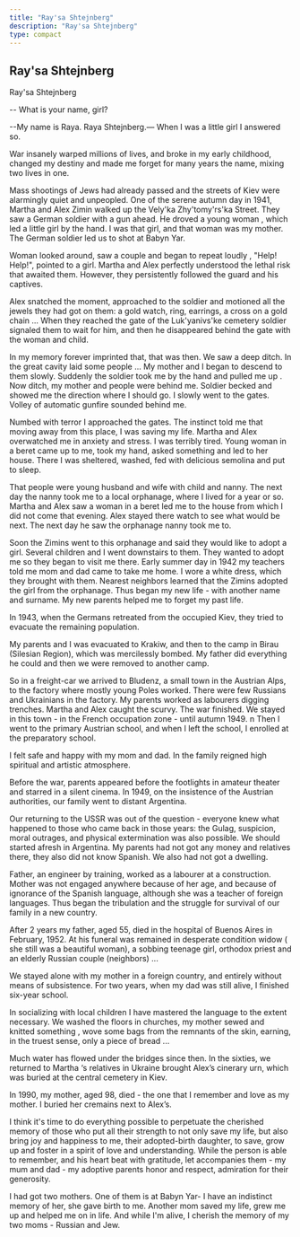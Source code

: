 ```yaml
---
title: "Ray'sa Shtejnberg"
description: "Ray'sa Shtejnberg"
type: compact
---
```


## Ray'sa Shtejnberg

Ray'sa Shtejnberg

-- What is your name, girl?

--My name is Raya. Raya Shtejnberg.— When I was a little girl I answered so.

War insanely warped millions of lives, and broke in my early childhood, changed
my destiny and made me forget for many years the name, mixing two lives in one.

Mass shootings of Jews had already passed and the streets of Kiev were
alarmingly quiet and unpeopled. One of the serene autumn day in 1941, Martha and
Alex Zimin walked up the Vely'ka Zhy'tomy'rs'ka Street. They saw a German
soldier with a gun ahead. He droved a young woman , which led a little girl by
the hand. I was that girl, and that woman was my mother. The German soldier led
us to shot at Babyn Yar.

Woman looked around, saw a couple and began to repeat loudly , "Help! Help!",
pointed to a girl. Martha and Alex perfectly understood the lethal risk that
awaited them. However, they persistently followed the guard and his captives.

Alex snatched the moment, approached to the soldier and motioned all the jewels
they had got on them: a gold watch, ring, earrings, a cross on a gold chain ...
When they reached the gate of the Luk'yanivs'ke cemetery soldier signaled them
to wait for him, and then he disappeared behind the gate with the woman and
child.

In my memory forever imprinted that, that was then. We saw a deep ditch. In the
great cavity laid some people ... My mother and I began to descend to them
slowly. Suddenly the soldier took me by the hand and pulled me up . Now ditch,
my mother and people were behind me. Soldier becked and showed me the direction
where I should go. I slowly went to the gates. Volley of automatic gunfire
sounded behind me.

Numbed with terror I approached the gates. The instinct told me that moving away
from this place, I was saving my life. Martha and Alex overwatched me in anxiety
and stress. I was terribly tired. Young woman in a beret came up to me, took my
hand, asked something and led to her house. There I was sheltered, washed, fed
with delicious semolina and put to sleep.

That people were young husband and wife with child and nanny. The next day the
nanny took me to a local orphanage, where I lived for a year or so. Martha and
Alex saw a woman in a beret led me to the house from which I did not come that
evening. Alex stayed there watch to see what would be next. The next day he saw
the orphanage nanny took me to.

Soon the Zimins went to this orphanage and said they would like to adopt a girl.
Several children and I went downstairs to them. They wanted to adopt me so they
began to visit me there. Early summer day in 1942 my teachers told me mom and
dad came to take me home. I wore a white dress, which they brought with them.
Nearest neighbors learned that the Zimins adopted the girl from the orphanage.
Thus began my new life - with another name and surname. My new parents helped me
to forget my past life.

In 1943, when the Germans retreated from the occupied Kiev, they tried to
evacuate the remaining population.

My parents and I was evacuated to Krakiw, and then to the camp in Birau
(Silesian Region), which was mercilessly bombed. My father did everything he
could and then we were removed to another camp.

So in a freight-car we arrived to Bludenz, a small town in the Austrian Alps, to
the factory where mostly young Poles worked. There were few Russians and
Ukrainians in the factory. My parents worked as labourers digging trenches.
Martha and Alex caught the scurvy. The war finished. We stayed in this town - in
the French occupation zone - until autumn 1949. n Then I went to the primary
Austrian school, and when I left the school, I enrolled at the preparatory
school.

I felt safe and happy with my mom and dad. In the family reigned high spiritual
and artistic atmosphere.

Before the war, parents appeared before the footlights in amateur theater and
starred in a silent cinema. In 1949, on the insistence of the Austrian
authorities, our family went to distant Argentina.

Our returning to the USSR was out of the question - everyone knew what happened
to those who came back in those years: the Gulag, suspicion, moral outrages, and
physical extermination was also possible. We should started afresh in Argentina.
My parents had not got any money and relatives there, they also did not know
Spanish. We also had not got a dwelling.

Father, an engineer by training, worked as a labourer at a construction. Mother
was not engaged anywhere because of her age, and because of ignorance of the
Spanish language, although she was a teacher of foreign languages. Thus began
the tribulation and the struggle for survival of our family in a new country.

After 2 years my father, aged 55, died in the hospital of Buenos Aires in
February, 1952. At his funeral was remained in desperate condition widow ( she
still was a beautiful woman), a sobbing teenage girl, orthodox priest and an
elderly Russian couple (neighbors) ...

We stayed alone with my mother in a foreign country, and entirely without means
of subsistence. For two years, when my dad was still alive, I finished six-year
school.

In socializing with local children I have mastered the language to the extent
necessary. We washed the floors in churches, my mother sewed and knitted
something , wove some bags from the remnants of the skin, earning, in the truest
sense, only a piece of bread ...

Much water has flowed under the bridges since then. In the sixties, we returned
to Martha ‘s relatives in Ukraine brought Alex’s cinerary urn, which was buried
at the central cemetery in Kiev.

In 1990, my mother, aged 98, died - the one that I remember and love as my
mother. I buried her cremains next to Alex’s.

I think it's time to do everything possible to perpetuate the cherished memory
of those who put all their strength to not only save my life, but also bring joy
and happiness to me, their adopted-birth daughter, to save, grow up and foster
in a spirit of love and understanding. While the person is able to remember, and
his heart beat with gratitude, let accompanies them - my mum and dad - my
adoptive parents honor and respect, admiration for their generosity.

I had got two mothers. One of them is at Babyn Yar- I have an indistinct memory
of her, she gave birth to me. Another mom saved my life, grew me up and helped
me on in life. And while I'm alive, I cherish the memory of my two moms -
Russian and Jew.
